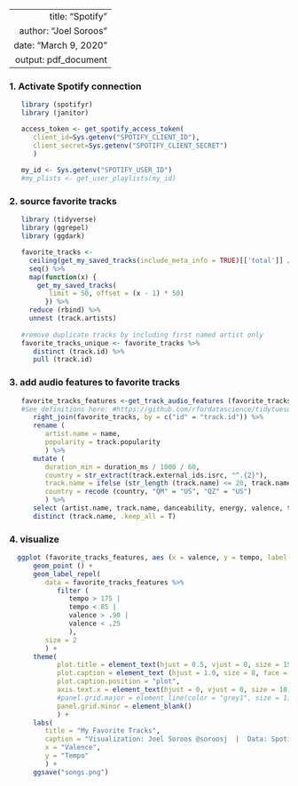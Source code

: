 ----
   title: "Spotify"
   author: "Joel Soroos"
   date: "March 9, 2020"
   output: pdf_document
---

### 1. Activate Spotify connection
```r

   library (spotifyr)
   library (janitor) 

   access_token <- get_spotify_access_token(
      client_id=Sys.getenv("SPOTIFY_CLIENT_ID"),
      client_secret=Sys.getenv("SPOTIFY_CLIENT_SECRET")
      )
   
   my_id <- Sys.getenv("SPOTIFY_USER_ID")
   #my_plists <- get_user_playlists(my_id)
```


### 2. source favorite tracks
```r

   library (tidyverse)
   library (ggrepel)
   library (ggdark)

   favorite_tracks <-
     ceiling(get_my_saved_tracks(include_meta_info = TRUE)[['total']] / 50) %>%
     seq() %>%
     map(function(x) {
       get_my_saved_tracks(
          limit = 50, offset = (x - 1) * 50)
         }) %>% 
     reduce (rbind) %>%
     unnest (track.artists)
   
   #remove duplicate tracks by including first named artist only
   favorite_tracks_unique <- favorite_tracks %>%
      distinct (track.id) %>%
      pull (track.id)
```


### 3. add audio features to favorite tracks
```r

   favorite_tracks_features <-get_track_audio_features (favorite_tracks_unique) %>%
   #See definitions here: #https://github.com/rfordatascience/tidytuesday/blob/master/data/2020/2020-01-21/readme.md
      right_join(favorite_tracks, by = c("id" = "track.id")) %>%
      rename (
         artist.name = name,
         popularity = track.popularity
         ) %>%
      mutate (
         duration_min = duration_ms / 1000 / 60,
         country = str_extract(track.external_ids.isrc, "^.{2}"),
         track.name = ifelse (str_length (track.name) <= 20, track.name, str_extract(track.name, "^.{20}")),
         country = recode (country, "QM" = "US", "QZ" = "US")
         ) %>%
      select (artist.name, track.name, danceability, energy, valence, tempo, popularity, duration_min, country) %>%
      distinct (track.name, .keep_all = T)
```


### 4. visualize
```r
 
  ggplot (favorite_tracks_features, aes (x = valence, y = tempo, label = track.name)) +
      geom_point () +
      geom_label_repel(
         data = favorite_tracks_features %>% 
            filter (
               tempo > 175 |
               tempo < 85 |
               valence > .90 |
               valence < .25
               ),
         size = 2
         ) +
      theme(
            plot.title = element_text(hjust = 0.5, vjust = 0, size = 15, face = "bold", color = "#CC1100", margin = margin (0,0,20,0)),
            plot.caption = element_text (hjust = 1.0, size = 8, face = "plain", margin = margin (20,0,0,0)),
            plot.caption.position = "plot",
            axis.text.x = element_text(hjust = 0, vjust = 0, size = 10, margin = margin (0,0,0,0)),
            #panel.grid.major = element_line(color = "grey1", size = 1),
            panel.grid.minor = element_blank()
            ) +
      labs(
         title = "My Favorite Tracks",
         caption = "Visualization: Joel Soroos @soroosj  |  Data: Spotify API",
         x = "Valence",
         y = "Tempo"
         ) +
      ggsave("songs.png")
```
